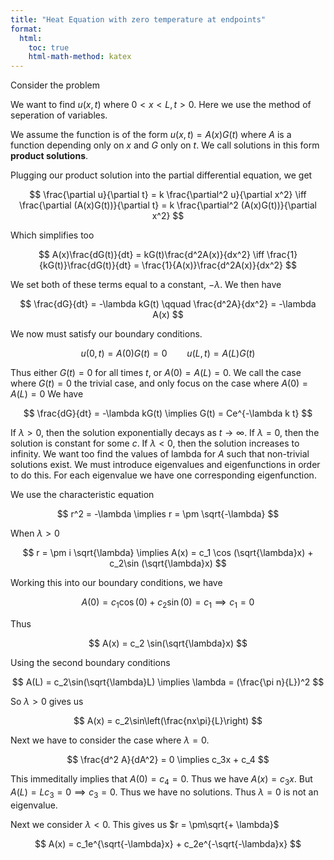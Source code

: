 ```yaml
---
title: "Heat Equation with zero temperature at endpoints"
format:
  html:
    toc: true
    html-math-method: katex
---
```


Consider the problem

\begin{cases}
\frac{\partial u}{\partial t} = k \frac{\partial^2 u}{\partial x^2}\\
u(0,t) = 0\\
u(L,t) = 0\\
u(x,0) = f(x)
\end{cases}

We want to find $u(x,t)$ where $0 < x < L, t> 0$. Here we use the method of seperation of variables.

We assume the function is of the form $u(x,t) = A(x)G(t)$ where $A$ is a function depending only on $x$ and $G$ only on $t$. We call solutions in this form [**product solutions**]{.definition}.

Plugging our product solution into the partial differential equation, we get

$$
\frac{\partial u}{\partial t} = k \frac{\partial^2 u}{\partial x^2} \iff \frac{\partial (A(x)G(t))}{\partial t} = k \frac{\partial^2 (A(x)G(t))}{\partial x^2}
$$

Which simplifies too

$$
A(x)\frac{dG(t)}{dt} = kG(t)\frac{d^2A(x)}{dx^2} \iff \frac{1}{kG(t)}\frac{dG(t)}{dt} = \frac{1}{A(x)}\frac{d^2A(x)}{dx^2}
$$

We set both of these terms equal to a constant, $-\lambda$. We then have

$$
\frac{dG}{dt} = -\lambda kG(t) \qquad \frac{d^2A}{dx^2} = -\lambda A(x)
$$

We now must satisfy our boundary conditions.

$$
u(0,t) = A(0)G(t) = 0 \qquad u(L,t) = A(L)G(t)
$$

Thus either $G(t) = 0$ for all times $t$, or $A(0) = A(L) = 0$. We call the case where $G(t) = 0$ the trivial case, and only focus on the case where $A(0) = A(L) = 0$ We have

$$
\frac{dG}{dt} = -\lambda kG(t) \implies G(t) = Ce^{-\lambda k t}
$$

If $\lambda > 0$, then the solution exponentially decays as $t \to \infty$. If $\lambda = 0$, then the solution is constant for some $c$. If $\lambda < 0$, then the solution increases to infinity. We want too find the values of lambda for $A$ such that non-trivial solutions exist. We must introduce eigenvalues and eigenfunctions in order to do this. For each eigenvalue we have one corresponding eigenfunction.

We use the characteristic equation

$$
r^2 = -\lambda \implies r = \pm \sqrt{-\lambda}
$$

When $\lambda > 0$

$$
r = \pm i \sqrt{\lambda} \implies A(x) = c_1 \cos (\sqrt{\lambda}x) + c_2\sin (\sqrt{\lambda}x)
$$

Working this into our boundary conditions, we have

$$
A(0) = c_1\cos(0) + c_2\sin(0) = c_1 \implies c_1 = 0
$$

Thus

$$
A(x) = c_2 \sin(\sqrt{\lambda}x)
$$

Using the second boundary conditions

$$
A(L) = c_2\sin(\sqrt{\lambda}L) \implies \lambda = (\frac{\pi n}{L})^2
$$

So $\lambda > 0$ gives us

$$
A(x) = c_2\sin\left(\frac{nx\pi}{L}\right)
$$

Next we have to consider the case where $\lambda = 0$.

$$
\frac{d^2 A}{dA^2} = 0 \implies c_3x + c_4
$$

This immeditally implies that $A(0) = c_4 = 0$. Thus we have $A(x) = c_3 x$. But $A(L) = Lc_3 = 0 \implies c_3 = 0$. Thus we have no solutions. Thus $\lambda = 0$ is not an eigenvalue. 

Next we consider $\lambda < 0$. This gives us $r = \pm\sqrt{+ \lambda}$

$$
A(x) = c_1e^{\sqrt{-\lambda}x} + c_2e^{-\sqrt{-\lambda}x}
$$